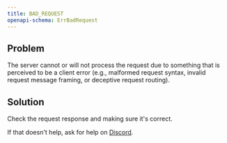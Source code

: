```yaml
---
title: BAD_REQUEST
openapi-schema: ErrBadRequest
---
```


## Problem

The server cannot or will not process the request due to something that is perceived to be a client error (e.g., malformed request syntax, invalid request message framing, or deceptive request routing).

## Solution

Check the request response and making sure it's correct.

If that doesn't help, ask for help on [Discord](https://openstatus.dev/discord).